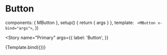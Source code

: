 <!-- Button.stories.mdx-->



<Meta title="MButton" component={MButton} />

# Button

  components: { MButton },
  setup() {
    return { args }
  },
  template: `
    <MButton v-bind="args">`,
})

<Story
  name="Primary"
  args={{
    label: 'Button',
  }}
>
  {Template.bind({})}
</Story>
